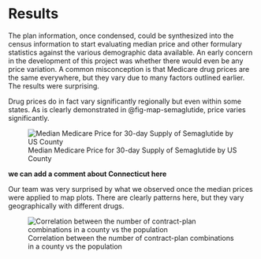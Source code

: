 # Results

The plan information, once condensed, could be synthesized into the census information to start evaluating median price and other formulary statistics against the various demographic data available.  An early concern in the development of this project was whether there would even be any price variation.  A common misconception is that Medicare drug prices are the same everywhere, but they vary due to many factors outlined earlier.  The results were surprising.

Drug prices do in fact vary significantly regionally but even within some states.  As is clearly demonstrated in @fig-map-semaglutide, price varies significantly.

![Median Medicare Price for 30-day Supply of Semaglutide by US County](./images/map_semaglutide_739.png){#fig-map-semaglutide}

**we can add a comment about Connecticut here**

Our team was very surprised by what we observed once the median prices were applied to map plots.  There are clearly patterns here, but they vary geographically with different drugs.


![Correlation between the number of contract-plan combinations in a county vs the population](./images/number_contract_plans_vs_tot_population.png){#fig-plans-vs-population}

